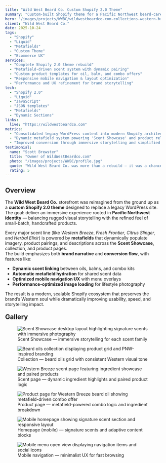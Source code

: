 ```yaml
---
title: "Wild West Beard Co. Custom Shopify 2.0 Theme"
summary: "Custom-built Shopify theme for a Pacific Northwest beard-care brand — combining immersive scent storytelling, metafield automation, and rugged Western aesthetics."
hero: "/images/projects/WWBC/wildwestbeardco-com-collections-western-breeze-20251024-130137.webp"
client: "Wild West Beard Co."
date: 2025-10-24
tags:
  - "Shopify"
  - "Liquid"
  - "Metafields"
  - "Custom Theme"
  - "Ecommerce UX"
services:
  - "Complete Shopify 2.0 theme rebuild"
  - "Metafield-driven scent system with dynamic pairing"
  - "Custom product templates for oil, balm, and combo offers"
  - "Responsive mobile navigation & layout optimization"
  - "Performance and UX refinement for brand storytelling"
tech:
  - "Shopify 2.0"
  - "Liquid"
  - "JavaScript"
  - "JSON templates"
  - "Metafields"
  - "Dynamic Sections"
links:
  live: "https://wildwestbeardco.com"
metrics:
  - "Consolidated legacy WordPress content into modern Shopify architecture"
  - "Dynamic metafield system powering 'Scent Showcase' and product relationships"
  - "Improved conversion through immersive storytelling and simplified UX"
testimonial:
  name: "Scott Brewster"
  title: "Owner of WildWestBeardco.com"
  photo: "/images/projects/WWBC/profile.jpg"
  quote: "Wild West Beard Co. was more than a rebuild — it was a chance to merge brand mythology, user experience, and technical craftsmanship into a single cohesive story. Every scent, section, and image was designed to breathe authenticity."
  rating: 5
---
```



## Overview

The **Wild West Beard Co.** storefront was reimagined from the ground up as a **custom Shopify 2.0 theme** designed to replace a legacy WordPress site.  
The goal: deliver an immersive experience rooted in **Pacific Northwest identity** — balancing rugged visual storytelling with the refined feel of small-batch, handcrafted products.

Every major scent line (like *Western Breeze*, *Fresh Frontier*, *Citrus Slinger*, and *Herbal Elixir*) is powered by **metafields** that dynamically populate imagery, product pairings, and descriptions across the **Scent Showcase**, collection, and product pages.  
The build emphasizes both **brand narrative** and **conversion flow**, with features like:

- **Dynamic scent linking** between oils, balms, and combo kits  
- **Automatic metafield hydration** for shared scent data  
- **Optimized mobile navigation UX** with menu overlays  
- **Performance-optimized image loading** for lifestyle photography  

The result is a modern, scalable Shopify ecosystem that preserves the brand’s Western soul while dramatically improving usability, speed, and storytelling impact.

<h2 style="margin-top:20px;">Gallery</h2>
<div class="case-gallery-castle">
  <figure class="tile">
    <Img
      src={scentShowcase}
      alt="Scent Showcase desktop layout highlighting signature scents with immersive photography"
      widths={[600, 900, 1200, 1600]}
      sizes="(max-width: 900px) 100vw, 1200px"
      loading="lazy"
      decoding="async"
      class="w-full object-cover aspect-[16/9]"
      style="display:block;"
      data-full={scentShowcase.src}
    />
    <figcaption>Scent Showcase — immersive storytelling for each scent family</figcaption>
  </figure>

  <figure class="tile">
    <Img
      src={oilsCollection}
      alt="Beard oils collection displaying product grid and PNW-inspired branding"
      widths={[600, 900, 1200, 1600]}
      sizes="(max-width: 900px) 100vw, 1200px"
      loading="lazy"
      decoding="async"
      class="w-full object-cover aspect-[16/9]"
      style="display:block;"
      data-full={oilsCollection.src}
    />
    <figcaption>Collection — beard oils grid with consistent Western visual tone</figcaption>
  </figure>

  <figure class="tile">
    <Img
      src={westernBreezeCollection}
      alt="Western Breeze scent page featuring ingredient showcase and paired products"
      widths={[600, 900, 1200, 1600]}
      sizes="(max-width: 900px) 100vw, 1200px"
      loading="lazy"
      decoding="async"
      class="w-full object-cover aspect-[16/9]"
      style="display:block;"
      data-full={westernBreezeCollection.src}
    />
    <figcaption>Scent page — dynamic ingredient highlights and paired product logic</figcaption>
  </figure>

  <figure class="tile">
    <Img
      src={westernBreezePdp}
      alt="Product page for Western Breeze beard oil showing metafield-driven combo offer"
      widths={[600, 900, 1200, 1600]}
      sizes="(max-width: 900px) 100vw, 1200px"
      loading="lazy"
      decoding="async"
      class="w-full object-cover aspect-[16/9]"
      style="display:block;"
      data-full={westernBreezePdp.src}
    />
    <figcaption>Product page — metafield-powered combo logic and ingredient breakdown</figcaption>
  </figure>

  <figure class="tile">
    <Img
      src={homeMobile}
      alt="Mobile homepage showing signature scent section and responsive layout"
      widths={[480, 768, 1024, 1440]}
      sizes="(max-width: 768px) 100vw, 768px"
      loading="lazy"
      decoding="async"
      class="w-full object-cover aspect-[9/16]"
      style="display:block;"
      data-full={homeMobile.src}
    />
    <figcaption>Homepage (mobile) — signature scents and adaptive content blocks</figcaption>
  </figure>

  <figure class="tile">
    <Img
      src={mobileMenu}
      alt="Mobile menu open view displaying navigation items and social icons"
      widths={[480, 768, 1024, 1440]}
      sizes="(max-width: 768px) 100vw, 768px"
      loading="lazy"
      decoding="async"
      class="w-full object-cover aspect-[9/16]"
      style="display:block;"
      data-full={mobileMenu.src}
    />
    <figcaption>Mobile navigation — minimalist UX for fast browsing</figcaption>
  </figure>
</div>
